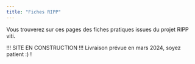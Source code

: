 ```yaml
---
title: "Fiches RIPP"
---
```


Vous trouverez sur ces pages des fiches pratiques issues du projet RIPP viti.

::: callout-caution
!!! SITE EN CONSTRUCTION !!! Livraison prévue en mars 2024, soyez patient :) !
:::
